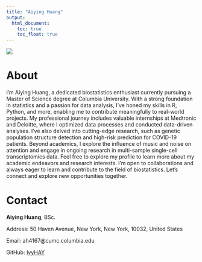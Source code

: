 ```yaml
---
title: "Aiying Huang"
output: 
  html_document:
    toc: true
    toc_float: true
---
```


![](images/IMG_1266.JPG)

# About

I'm Aiying Huang, a dedicated biostatistics enthusiast currently pursuing a Master of Science degree at Columbia University. With a strong foundation in statistics and a passion for data analysis, I've honed my skills in R, Python, and more, enabling me to contribute meaningfully to real-world projects. My professional journey includes valuable internships at Medtronic and Deloitte, where I optimized data processes and conducted data-driven analyses. I've also delved into cutting-edge research, such as genetic population structure detection and high-risk prediction for COVID-19 patients. Beyond academics, I explore the influence of music and noise on attention and engage in ongoing research in multi-sample single-cell transcriptomics data. Feel free to explore my profile to learn more about my academic endeavors and research interests. I'm open to collaborations and always eager to learn and contribute to the field of biostatistics. Let's connect and explore new opportunities together.

# Contact

**Aiying Huang**, BSc.

Address: 50 Haven Avenue, New York, New York, 10032, United States

Email: ah4167@cumc.columbia.edu

GitHub: [IvyHAY](http://github.com/IvyHAY)




